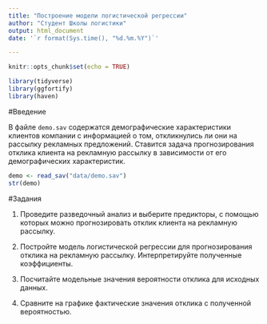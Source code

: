 ```yaml
---
title: "Построение модели логистической регрессии"
author: "Студент Школы логистики"
output: html_document
date: '`r format(Sys.time(), "%d.%m.%Y")`'

---
```


```r
knitr::opts_chunk$set(echo = TRUE)
```

```r
library(tidyverse)
library(ggfortify)
library(haven)
```

#Введение 

В файле `demo.sav` содержатся демографические характеристики клиентов компании с информацией о том, откликнулись ли они на рассылку рекламных предложений. Ставится задача прогнозирования отклика клиента на рекламную рассылку в зависимости от его демографических характеристик.

```r
demo <- read_sav("data/demo.sav")
str(demo)

```

#Задания

1) Проведите разведочный анализ и выберите предикторы, с помощью которых можно прогнозировать отклик клиента на рекламную рассылку.

2) Постройте модель логистической регрессии для прогнозирования отклика на рекламную рассылку. Интерпретируйте полученные коэффициенты.

3) Посчитайте модельные значения вероятности отклика для исходных данных.

4) Сравните на графике фактические значения отклика с полученной вероятностью.


